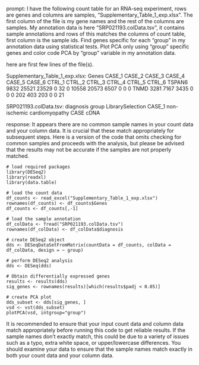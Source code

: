 prompt:
I have the following count table for an RNA-seq experiment, rows are genes and columns are samples, "Supplementary_Table_1_exp.xlsx". The first column of the file is my gene names and the rest of the columns are samples. My annotation data is here  "SRP021193.colData.tsv", it contains sample annotations and rows of this matches the columns of count table, first column is the sample ids. Find genes specific for each "group" in my annotation data  using statistical tests. Plot PCA only using "group" specific genes and color code PCA by "group" variable in my annotation data.

here are first few lines of the file(s).

Supplementary_Table_1_exp.xlsx:
Genes	CASE_1	CASE_2	CASE_3	CASE_4	CASE_5	CASE_6	CTRL_1	CTRL_2	CTRL_3	CTRL_4	CTRL_5	CTRL_6
TSPAN6	9832	25521	23529	0	32	0	10558	20573	6507	0	0	 0
TNMD	3281	 7167	 3435	0	 0	0	  202	  403	 203	0	0	21


SRP021193.colData.tsv:
	diagnosis	group	LibrarySelection
CASE_1	non-ischemic cardiomyopathy	CASE	cDNA


response:
It appears there are no common sample names in your count data and your column data. It is crucial that these match appropriately for subsequent steps. Here is a version of the code that omits checking for common samples and proceeds with the analysis, but please be advised that the results may not be accurate if the samples are not properly matched.

```
# load required packages
library(DESeq2)
library(readxl)
library(data.table)

# load the count data
df_counts <- read_excel("Supplementary_Table_1_exp.xlsx")
rownames(df_counts) <- df_counts$Genes
df_counts <- df_counts[,-1]

# load the sample annotation
df_colData <- fread("SRP021193.colData.tsv")
rownames(df_colData) <- df_colData$diagnosis

# create DESeq2 object
dds <- DESeqDataSetFromMatrix(countData = df_counts, colData = df_colData, design = ~ group)

# perform DESeq2 analysis
dds <- DESeq(dds)

# Obtain differentially expressed genes
results <- results(dds)
sig_genes <- rownames(results)[which(results$padj < 0.05)]

# create PCA plot
dds_subset <- dds[sig_genes, ]
vsd <- vst(dds_subset) 
plotPCA(vsd, intgroup="group")
```

It is recommended to ensure that your input count data and column data match appropriately before running this code to get reliable results. If the sample names don't exactly match, this could be due to a variety of issues such as a typo, extra white space, or upper/lowercase differences. You should examine your data to ensure that the sample names match exactly in both your count data and your column data.
